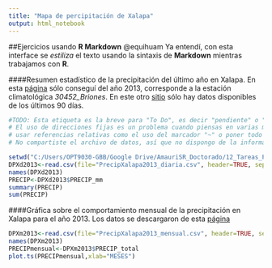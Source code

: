 ---
title: "Mapa de percipitación de Xalapa"
output: html_notebook
---

##Ejercicios usando **R Markdown**
@equihuam Ya entendí, con esta interface se *estiliza* el texto usando la sintaxis de **Markdown** mientras trabajamos con **R**. 

####Resumen estadístico de la precipitación del último año en Xalapa. En esta [página](http://smn.conagua.gob.mx/tools/RESOURCES/Diarios/30452.txt) sólo conseguí del año 2013, corresponde a la estación climatológica *30452_Briones*. En este otro [sitio](http://smn.cna.gob.mx/es/observando-el-tiempo/estaciones-meteorologicas-automaticas-ema-s) sólo hay datos disponibles de los últimos 90 días. 


```{r}
#TODO: Esta etiqueta es la breve para "To Do", es decir "pendiente" o "hay que hacer"
# El uso de direcciones fijas es un problema cuando piensas en varias máquinas. Busca
# usar referencias relativas como el uso del marcador "~" o poner todo en el mismo directorio
# No compartiste el archivo de datos, así que no dispongo de la información que indicas aquí

setwd("C:/Users/OPT9030-GBB/Google Drive/AmauriSR_Doctorado/12_Tareas_PROGRAMACIÓN")
DPXd2013<-read.csv(file="PrecipXalapa2013_diaria.csv", header=TRUE, sep=",")
names(DPXd2013)
PRECIP<-DPXd2013$PRECIP_mm
summary(PRECIP)
sum(PRECIP)
```


####Gráfica sobre el comportamiento mensual de la precipitación en Xalapa para el año 2013. Los datos se descargaron de esta  [página](http://smn.conagua.gob.mx/tools/RESOURCES/Mensuales/ver/00030452.TXT)

```{r}
DPXm2013<-read.csv(file="PrecipXalapa2013_mensual.csv", header=TRUE, sep=",")
names(DPXm2013)
PRECIPmensual<-DPXm2013$PRECIP_total
plot.ts(PRECIPmensual,xlab="MESES")
```

